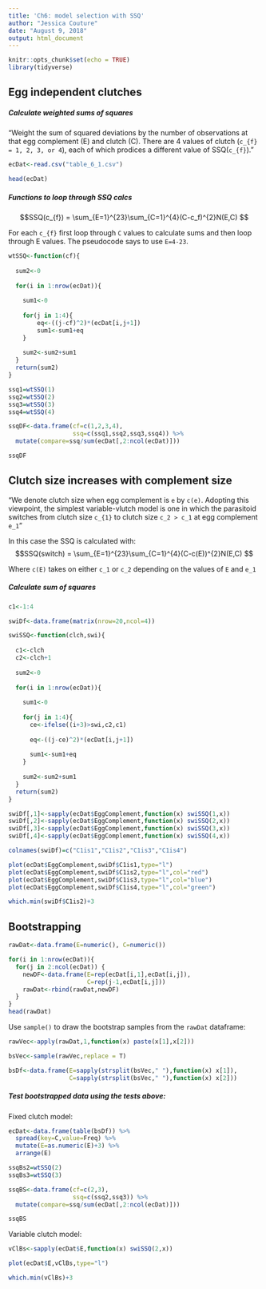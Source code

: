 ```yaml
---
title: 'Ch6: model selection with SSQ'
author: "Jessica Couture"
date: "August 9, 2018"
output: html_document
---
```


```r
knitr::opts_chunk$set(echo = TRUE)
library(tidyverse)
```

## Egg independent clutches

##### Calculate weighted sums of squares

"Weight the sum of squared deviations by the number of observations at that egg complement (E) and clutch (C). There are 4 values of clutch (`c_{f} = 1, 2, 3, or 4`), each of which prodices a different value of SSQ(`c_{f}`)."


```r
ecDat<-read.csv("table_6_1.csv")

head(ecDat)

```

##### Functions to loop through SSQ calcs

$$SSQ(c_{f}) = \sum_{E=1}^{23}\sum_{C=1}^{4}(C-c_f)^{2}N(E,C) $$

For each `c_{f}` first loop through `C` values to calculate sums and then loop through E values. The pseudocode says to use `E=4-23`.

```r

wtSSQ<-function(cf){
 
  sum2<-0
  
  for(i in 1:nrow(ecDat)){
  
    sum1<-0
      
    for(j in 1:4){
        eq<-((j-cf)^2)*(ecDat[i,j+1])
        sum1<-sum1+eq
    }
  
    sum2<-sum2+sum1
  }
  return(sum2)
}

ssq1=wtSSQ(1)
ssq2=wtSSQ(2)
ssq3=wtSSQ(3)
ssq4=wtSSQ(4)

ssqDF<-data.frame(cf=c(1,2,3,4),
                  ssq=c(ssq1,ssq2,ssq3,ssq4)) %>%
  mutate(compare=ssq/sum(ecDat[,2:ncol(ecDat)]))

ssqDF

```

## Clutch size increases with complement size

"We denote clutch size when egg complement is `e` by `c(e)`. Adopting this viewpoint, the simplest variable-vlutch model is one in which the parasitoid switches  from clutch size `c_{1}` to clutch size `c_2 > c_1` at egg complement `e_1`"  

In this case the SSQ is calculated with:
$$SSQ(switch) = \sum_{E=1}^{23}\sum_{C=1}^{4}(C-c(E))^{2}N(E,C) $$

Where `c(E)` takes on either `c_1` or `c_2` depending on the values of `E` and `e_1`

##### Calculate sum of squares

```r

c1<-1:4

swiDf<-data.frame(matrix(nrow=20,ncol=4))

swiSSQ<-function(clch,swi){
 
  c1<-clch
  c2<-clch+1
  
  sum2<-0
  
  for(i in 1:nrow(ecDat)){
  
    sum1<-0
      
    for(j in 1:4){
      ce<-ifelse((i+3)>swi,c2,c1)
      
      eq<-((j-ce)^2)*(ecDat[i,j+1])
      
      sum1<-sum1+eq
    }
  
    sum2<-sum2+sum1
  }
  return(sum2)
}

swiDf[,1]<-sapply(ecDat$EggComplement,function(x) swiSSQ(1,x))
swiDf[,2]<-sapply(ecDat$EggComplement,function(x) swiSSQ(2,x))
swiDf[,3]<-sapply(ecDat$EggComplement,function(x) swiSSQ(3,x))
swiDf[,4]<-sapply(ecDat$EggComplement,function(x) swiSSQ(4,x))

colnames(swiDf)=c("C1is1","C1is2","C1is3","C1is4")

plot(ecDat$EggComplement,swiDf$C1is1,type="l")
plot(ecDat$EggComplement,swiDf$C1is2,type="l",col="red")
plot(ecDat$EggComplement,swiDf$C1is3,type="l",col="blue")
plot(ecDat$EggComplement,swiDf$C1is4,type="l",col="green")

which.min(swiDf$C1is2)+3
```

## Bootstrapping

```r
rawDat<-data.frame(E=numeric(), C=numeric())

for(i in 1:nrow(ecDat)){
  for(j in 2:ncol(ecDat)) {
    newDF<-data.frame(E=rep(ecDat[i,1],ecDat[i,j]),
                      C=rep(j-1,ecDat[i,j]))
    rawDat<-rbind(rawDat,newDF)
  }
}
head(rawDat)
```

Use `sample()` to draw the bootstrap samples from the `rawDat` dataframe:

```r

rawVec<-apply(rawDat,1,function(x) paste(x[1],x[2]))

bsVec<-sample(rawVec,replace = T)

bsDf<-data.frame(E=sapply(strsplit(bsVec," "),function(x) x[1]),
                 C=sapply(strsplit(bsVec," "),function(x) x[2]))
```

##### Test bootstrapped data using the tests above:

Fixed clutch model:

```r
ecDat<-data.frame(table(bsDf)) %>%
  spread(key=C,value=Freq) %>%
  mutate(E=as.numeric(E)+3) %>%
  arrange(E)

ssqBs2=wtSSQ(2)
ssqBs3=wtSSQ(3)

ssqBS<-data.frame(cf=c(2,3),
                  ssq=c(ssq2,ssq3)) %>%
  mutate(compare=ssq/sum(ecDat[,2:ncol(ecDat)]))

ssqBS

```

Variable clutch model:

```r

vClBs<-sapply(ecDat$E,function(x) swiSSQ(2,x))

plot(ecDat$E,vClBs,type="l")

which.min(vClBs)+3

```